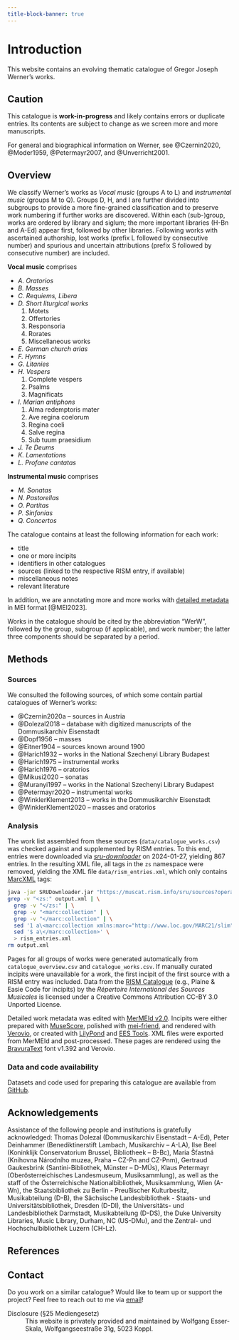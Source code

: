 ```yaml
---
title-block-banner: true
---
```


# Introduction {.unnumbered}

This website contains an evolving thematic catalogue of Gregor Joseph Werner's works.

::: {.callout-important}
## Caution

This catalogue is **work-in-progress** and likely contains errors or duplicate entries. Its contents are subject to change as we screen more and more manuscripts.
:::

For general and biographical information on Werner, see @Czernin2020, @Moder1959, @Petermayr2007, and @Unverricht2001.


## Overview

We classify Werner's works as *Vocal music* (groups A to L) and *instrumental music* (groups M to Q). Groups D, H, and I are further divided into subgroups to provide a more fine-grained classification and to preserve work numbering if further works are discovered. Within each (sub-)group, works are ordered by library and siglum; the more important libraries (H-Bn and A-Ed) appear first, followed by other libraries. Following works with ascertained authorship, lost works (prefix L followed by consecutive number) and spurious and uncertain attributions (prefix S followed by consecutive number) are included.


**Vocal music** comprises

- *A. Oratorios*
- *B. Masses*
- *C. Requiems, Libera*
- *D. Short liturgical works*<br/>
  (1) Motets<br/>
  (2) Offertories<br/>
  (3) Responsoria<br/>
  (4) Rorates<br/>
  (5) Miscellaneous works
- *E. German church arias*
- *F. Hymns*
- *G. Litanies*
- *H. Vespers*<br/>
  (1) Complete vespers<br/>
  (2) Psalms<br/>
  (3) Magnificats
- *I. Marian antiphons*<br/>
  (1) Alma redemptoris mater<br/>
  (2) Ave regina coelorum<br/>
  (3) Regina coeli<br/>
  (4) Salve regina<br/>
  (5) Sub tuum praesidium
- *J. Te Deums*
- *K. Lamentations*
- *L. Profane cantatas*

**Instrumental music** comprises

- *M. Sonatas*
- *N. Pastorellas*
- *O. Partitas*
- *P. Sinfonias*
- *Q. Concertos*

The catalogue contains at least the following information for each work:

- title
- one or more incipits
- identifiers in other catalogues
- sources (linked to the respective RISM entry, if available)
- miscellaneous notes
- relevant literature

In addition, we are annotating more and more works with [detailed metadata](metadata.qmd) in MEI format [@MEI2023].

Works in the catalogue should be cited by the abbreviation “WerW”, followed by the group, subgroup (if applicable), and work number; the latter three components should be separated by a period.


## Methods

### Sources

We consulted the following sources, of which some contain partial catalogues of Werner's works:

- @Czernin2020a – sources in Austria
- @Dolezal2018 – database with digitized manuscripts of the Dommusikarchiv Eisenstadt
- @Dopf1956 – masses
- @Eitner1904 – sources known around 1900
- @Harich1932 – works in the National Szechenyi Library Budapest
- @Harich1975 – instrumental works
- @Harich1976 – oratorios
- @Mikusi2020 – sonatas
- @Muranyi1997 – works in the National Szechenyi Library Budapest
- @Petermayr2020 – instrumental works
- @WinklerKlement2013 – works in the Dommusikarchiv Eisenstadt
- @WinklerKlement2020 – masses and oratorios


### Analysis

The work list assembled from these sources (`data/catalogue_works.csv`) was checked against and supplemented by RISM entries. To this end, entries were downloaded via [*sru-downloader*](https://github.com/rism-international/sru-downloader) on 2024-01-27, yielding 867 entries. In the resulting XML file, all tags in the `zs` namespace were removed, yielding the XML file `data/rism_entries.xml`, which only contains [MarcXML](https://www.loc.gov/standards/marcxml/) tags:

```bash
java -jar SRUDownloader.jar "https://muscat.rism.info/sru/sources?operation=searchRetrieve&version=1.1&query=creator=%22Werner,%20Gregor%20Joseph%22&maximumRecords=100"
grep -v "<zs:" output.xml | \
  grep -v "</zs:" | \
  grep -v "<marc:collection" | \
  grep -v "</marc:collection" | \
  sed '1 a\<marc:collection xmlns:marc="http://www.loc.gov/MARC21/slim">' | \
  sed '$ a\</marc:collection>' \
  > rism_entries.xml
rm output.xml
```

Pages for all groups of works were generated automatically from `catalogue_overview.csv` and `catalogue_works.csv`. If manually curated incipits were unavailable for a work, the first incipit of the first source with a RISM entry was included. Data from the [RISM Catalogue](https://opac.rism.info) (e.g., Plaine & Easie Code for incipits) by the *Répertoire International des Sources Musicales* is licensed under a Creative Commons Attribution CC-BY 3.0 Unported License.

Detailed work metadata was edited with [MerMEId v2.0](https://mermeid.edirom.de/). Incipits were either prepared with [MuseScore](https://musescore.org), polished with [mei-friend](https://mei-friend.mdw.ac.at), and rendered with [Verovio](https://www.verovio.org), or created with [LilyPond](https://lilypond.org/) and [EES Tools](https://github.com/edition-esser-skala/ees-tools). XML files were exported from MerMEId and post-processed. These pages are rendered using the [BravuraText](https://github.com/steinbergmedia/bravura) font v1.392 and Verovio.


### Data and code availability

Datasets and code used for preparing this catalogue are available from [GitHub](https://github.com/edition-esser-skala/werner-catalogue-of-works).


## Acknowledgements

Assistance of the following people and institutions is gratefully acknowledged:
Thomas Dolezal (Dommusikarchiv Eisenstadt – A-Ed),
Peter Deinhammer (Benediktinerstift Lambach, Musikarchiv – A-LA),
Ilse Beel (Koninklijk Conservatorium Brussel, Bibliotheek – B-Bc),
Maria Šťastná (Knihovna Národního muzea, Praha – CZ-Pn and CZ-Pnm),
Gertraud Gaukesbrink (Santini-Bibliothek, Münster – D-MÜs),
Klaus Petermayr (Oberösterreichisches Landesmuseum, Musiksammlung),
as well as the staff of
the Österreichische Nationalbibliothek, Musiksammlung, Wien (A-Wn),
the Staatsbibliothek zu Berlin - Preußischer Kulturbesitz, Musikabteilung (D-B),
the Sächsische Landesbibliothek - Staats- und Universitätsbibliothek, Dresden (D-Dl),
the Universitäts- und Landesbibliothek Darmstadt, Musikabteilung (D-DS),
the Duke University Libraries, Music Library, Durham, NC (US-DMu),
and the Zentral- und Hochschulbibliothek Luzern (CH-Lz).


## References

::: {#refs}
:::


## Contact

Do you work on a similar catalogue? Would like to team up or support the project? Feel free to reach out to me via [email](mailto:wolfgang@esser-skala.at)!

Disclosure (§25 Mediengesetz)
: This website is privately provided and maintained by Wolfgang Esser-Skala, Wolfgangseestraße 31g, 5023 Koppl.
